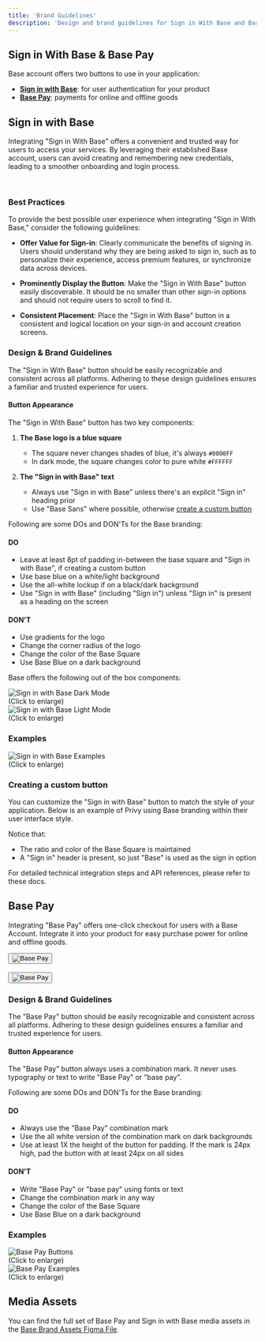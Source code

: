 ```yaml
---
title: 'Brand Guidelines'
description: 'Design and brand guidelines for Sign in With Base and Base Pay buttons'
---
```




## Sign in With Base & Base Pay 

Base account offers two buttons to use in your application: 
- [**Sign in with Base**](/base-account/reference/ui-elements/sign-in-with-base-button): for user authentication for your product
- [**Base Pay**](/base-account/reference/ui-elements/base-pay-button): payments for online and offline goods

## Sign in with Base

Integrating "Sign in With Base" offers a convenient and trusted way for users to access your services. By leveraging their established Base account, users can avoid creating and remembering new credentials, leading to a smoother onboarding and login process.

<div style={{ display: 'flex', justifyContent: 'center' }}>
  <SignInWithBaseButton />
</div>
<br />
<div style={{ display: 'flex', justifyContent: 'center' }}>
  <SignInWithBaseButton colorScheme="dark" />
</div>


### Best Practices

To provide the best possible user experience when integrating "Sign in With Base," consider the following guidelines:

- **Offer Value for Sign-in**: Clearly communicate the benefits of signing in. Users should understand why they are being asked to sign in, such as to personalize their experience, access premium features, or synchronize data across devices.

- **Prominently Display the Button**: Make the "Sign in With Base" button easily discoverable. It should be no smaller than other sign-in options and should not require users to scroll to find it.

- **Consistent Placement**: Place the "Sign in With Base" button in a consistent and logical location on your sign-in and account creation screens.

### Design & Brand Guidelines

The "Sign in With Base" button should be easily recognizable and consistent across all platforms. Adhering to these design guidelines ensures a familiar and trusted experience for users.

#### Button Appearance

The "Sign in With Base" button has two key components:

1. **The Base logo is a blue square**
   - The square never changes shades of blue, it's always `#0000FF`
   - In dark mode, the square changes color to pure white `#FFFFFF`

2. **The "Sign in with Base" text**
   - Always use "Sign in with Base" unless there's an explicit "Sign in" heading prior
   - Use "Base Sans" where possible, otherwise [create a custom button](#creating-a-custom-button)

Following are some DOs and DON'Ts for the Base branding:

#### DO
- Leave at least 8pt of padding in-between the base square and "Sign in with Base", if creating a custom button
- Use base blue on a white/light background
- Use the all-white lockup if on a black/dark background
- Use "Sign in with Base" (including "Sign in") unless "Sign in" is present as a heading on the screen

#### DON'T
- Use gradients for the logo
- Change the corner radius of the logo
- Change the color of the Base Square
- Use Base Blue on a dark background

Base offers the following out of the box components:

<div style={{ display: 'flex', justifyContent: 'center', margin: '2rem 0' }}>
  <img src="/images/base-account/SIWB-Dark-Mode.jpg" alt="Sign in with Base Dark Mode" style={{ width: '1000px', height: 'auto', marginRight: '1rem' }} />
</div>

<div style={{ textAlign: 'center', fontStyle: 'italic', marginBottom: '2rem' }}>
  (Click to enlarge)
</div>

<div style={{ display: 'flex', justifyContent: 'center', margin: '2rem 0' }}>
  <img src="/images/base-account/SIWB-Light-Mode.jpg" alt="Sign in with Base Light Mode" style={{ width: '1000px', height: 'auto', marginRight: '1rem' }} />
</div>

<div style={{ textAlign: 'center', fontStyle: 'italic', marginBottom: '2rem' }}>
  (Click to enlarge)
</div>

### Examples

<div style={{ display: 'flex', justifyContent: 'center', margin: '2rem 0' }}>
  <img src="/images/base-account/SIWB-Examples.jpg" alt="Sign in with Base Examples" style={{ width: '600px', height: 'auto' }} />
</div>

<div style={{ textAlign: 'center', fontStyle: 'italic', marginBottom: '2rem' }}>
(Click to enlarge)
</div>

### Creating a custom button

You can customize the "Sign in with Base" button to match the style of your application. Below is an example of Privy using Base branding within their user interface style.

Notice that:
- The ratio and color of the Base Square is maintained 
- A "Sign in" header is present, so just "Base" is used as the sign in option

For detailed technical integration steps and API references, please refer to these docs.

## Base Pay

Integrating "Base Pay" offers one-click checkout for users with a Base Account. Integrate it into your product for easy purchase power for online and offline goods.

<div style={{ display: 'flex', justifyContent: 'center' }}>
  <button
      type="button"
      style={{
        display: 'flex',
        alignItems: 'center',
        justifyContent: 'center',
        padding: '12px 16px',
        backgroundColor: '#ffffff',
        border: 'none',
        borderRadius: '8px',
        cursor: 'pointer',
        fontFamily: 'system-ui, -apple-system, sans-serif',
        minWidth: '180px',
        height: '44px'
      }}
    >
      <img
        src="/images/base-account/BasePayBlueLogo.png"
        alt="Base Pay"
        style={{
          height: '20px',
          width: 'auto'
        }}
      />
    </button>
</div>
<br />
<div style={{ display: 'flex', justifyContent: 'center' }}>
  <button
      type="button"
      style={{
        display: 'flex',
        alignItems: 'center',
        justifyContent: 'center',
        padding: '12px 16px',
        backgroundColor: '#0000FF',
        border: 'none',
        borderRadius: '8px',
        cursor: 'pointer',
        fontFamily: 'system-ui, -apple-system, sans-serif',
        minWidth: '180px',
        height: '44px'
      }}
    >
      <img
        src="/images/base-account/BasePayWhiteLogo.png"
        alt="Base Pay"
        style={{
          height: '20px',
          width: 'auto'
        }}
      />
    </button>
</div>

### Design & Brand Guidelines

The "Base Pay" button should be easily recognizable and consistent across all platforms. Adhering to these design guidelines ensures a familiar and trusted experience for users.

#### Button Appearance

The "Base Pay" button always uses a combination mark. It never uses typography or text to write "Base Pay" or "base pay".

Following are some DOs and DON'Ts for the Base branding:

#### DO
- Always use the "Base Pay" combination mark 
- Use the all white version of the combination mark on dark backgrounds
- Use at least 1X the height of the button for padding. If the mark is 24px high, pad the button with at least 24px on all sides

#### DON'T
- Write "Base Pay" or "base pay" using fonts or text
- Change the combination mark in any way
- Change the color of the Base Square
- Use Base Blue on a dark background

### Examples

<div style={{ display: 'flex', justifyContent: 'center', margin: '2rem 0' }}>
  <img src="/images/base-account/BasePay-Buttons.jpg" alt="Base Pay Buttons" style={{ width: '500px', height: 'auto' }} />
</div>

<div style={{ textAlign: 'center', fontStyle: 'italic', marginBottom: '2rem' }}>
  (Click to enlarge)
</div>

<div style={{ display: 'flex', justifyContent: 'center', margin: '2rem 0' }}>
  <img src="/images/base-account/BasePay-Examples.jpg" alt="Base Pay Examples" style={{ width: '600px', height: 'auto' }} />
</div>

<div style={{ textAlign: 'center', fontStyle: 'italic', marginBottom: '2rem' }}>
  (Click to enlarge)
</div>

## Media Assets

You can find the full set of Base Pay and Sign in with Base media assets in the [Base Brand Assets Figma File](https://www.figma.com/design/L8K5httaDFjiAqfWrChMFi/Sign-in-with-Base---Base-Pay%E2%80%94Media-Kit?node-id=0-1&p=f&t=5766QEX963be2lrj-0).

